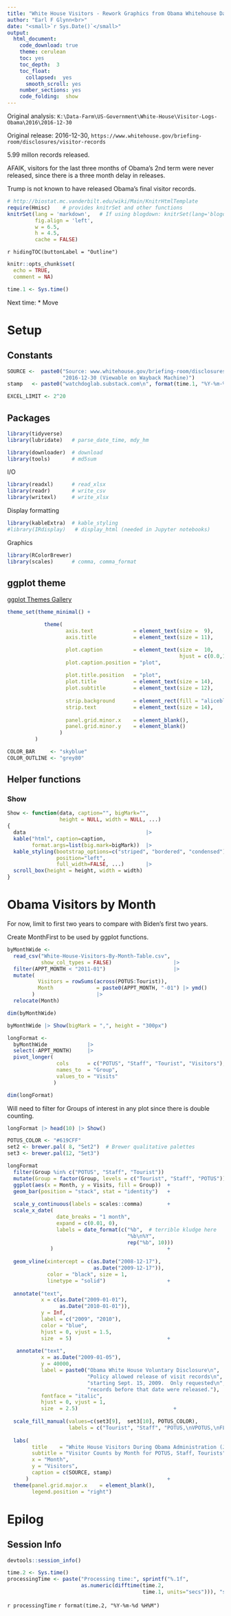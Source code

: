 ```yaml
---
title: "White House Visitors - Rework Graphics from Obama Whitehouse Data"
author: "Earl F Glynn<br>"
date: "<small>`r Sys.Date()`</small>"
output:
  html_document:
    code_download: true
    theme: cerulean
    toc: yes
    toc_depth:  3
    toc_float:
      collapsed:  yes
      smooth_scroll: yes
    number_sections: yes
    code_folding:  show     
---
```


Original analysis: `K:\Data-Farm\US-Government\White-House\Visitor-Logs-Obama\2016\2016-12-30`

Original release:  2016-12-30, `https://www.whitehouse.gov/briefing-room/disclosures/visitor-records`

5.99 millon records released.

AFAIK, visitors for the last three months of Obama's 2nd term  were never released, since there is a three month delay in releases.

Trump is not known to have released Obama's final visitor records.

```r
# http://biostat.mc.vanderbilt.edu/wiki/Main/KnitrHtmlTemplate
require(Hmisc)    # provides knitrSet and other functions
knitrSet(lang = 'markdown',   # If using blogdown: knitrSet(lang='blogdown')
         fig.align = 'left',
         w = 6.5,
         h = 4.5,
         cache = FALSE)
```

`r hidingTOC(buttonLabel = "Outline")`

```r
knitr::opts_chunk$set(
  echo = TRUE,
  comment = NA)

time.1 <- Sys.time()
```

Next time:
* Move 

# Setup {.tabset .tabset-fade .tabset-pills}

## {.active}

## Constants

```r
SOURCE <-  paste0("Source: www.whitehouse.gov/briefing-room/disclosures/visitor-records\n",
                  "2016-12-30 (Viewable on Wayback Machine)")
stamp   <- paste0("watchdoglab.substack.com\n", format(time.1, "%Y-%m-%d"))
```       


```r
EXCEL_LIMIT <- 2^20
```

## Packages

```r
library(tidyverse)
library(lubridate)   # parse_date_time, mdy_hm

library(downloader)  # download
library(tools)       # md5sum        
```

I/O

```r
library(readxl)      # read_xlsx
library(readr)       # write_csv
library(writexl)     # write_xlsx
```

Display formatting

```r
library(kableExtra)  # kable_styling
#library(IRdisplay)   # display_html (needed in Jupyter notebooks)
```         
Graphics

```r
library(RColorBrewer)
library(scales)      # comma, comma_format
```

## ggplot theme

[ggplot Themes Gallery](https://www.datanovia.com/en/blog/ggplot-themes-gallery/)

```r
theme_set(theme_minimal() +

            theme(
                   axis.text             = element_text(size =  9),
                   axis.title            = element_text(size = 11),

                   plot.caption          = element_text(size =  10,
                                                        hjust = c(0.0,1.0)),
                   plot.caption.position = "plot",  
  
                   plot.title.position   = "plot",
                   plot.title            = element_text(size = 14),
                   plot.subtitle         = element_text(size = 12),
                   
                   strip.background      = element_rect(fill = "aliceblue"),
                   strip.text            = element_text(size = 14),             
            
                   panel.grid.minor.x    = element_blank(),
                   panel.grid.minor.y    = element_blank()   
                 )
         )

COLOR_BAR     <- "skyblue"
COLOR_OUTLINE <- "grey80"
```                                      

## Helper functions

### Show

```r
Show <- function(data, caption="", bigMark="",
                 height = NULL, width = NULL, ...)
{
  data                                       |>
  kable("html", caption=caption,
        format.args=list(big.mark=bigMark))  |>
  kable_styling(bootstrap_options=c("striped", "bordered", "condensed"),
                position="left",
                full_width=FALSE, ...)       |>
  scroll_box(height = height, width = width) 
}
```       

# Obama Visitors by Month

For now, limit to first two years to compare with Biden's first two years.

Create MonthFirst to be used by ggplot functions.

```r
byMonthWide <- 
  read_csv("White-House-Visitors-By-Month-Table.csv",
           show_col_types = FALSE)                    |>
  filter(APPT_MONTH < "2011-01")                      |>
  mutate( 
          Visitors = rowSums(across(POTUS:Tourist)),
          Month              = paste0(APPT_MONTH, "-01") |> ymd() 
        )                    |>
  relocate(Month)

dim(byMonthWide)
```

```r
byMonthWide |> Show(bigMark = ",", height = "300px")
```

```r
longFormat <- 
  byMonthWide             |>
  select(-APPT_MONTH)     |>
  pivot_longer(
                cols      = c("POTUS", "Staff", "Tourist", "Visitors"),
                names_to  = "Group",
                values_to = "Visits"
               )

dim(longFormat)
```
Will need to filter for Groups of interest in any plot since there is double counting.

```r
longFormat |> head(10) |> Show()
```

```r
POTUS_COLOR <- "#619CFF"
set2 <- brewer.pal( 8, "Set2")  # Brewer qualitative palettes
set3 <- brewer.pal(12, "Set3")
```

```r
longFormat                                                               |>
  filter(Group %in% c("POTUS", "Staff", "Tourist"))                      |>
  mutate(Group = factor(Group, levels = c("Tourist", "Staff", "POTUS"))) |>
  ggplot(aes(x = Month, y = Visits, fill = Group))  +
  geom_bar(position = "stack", stat = "identity")   +
  
  scale_y_continuous(labels = scales::comma)        +
  scale_x_date(
                date_breaks = "1 month",
                expand = c(0.01, 0), 
                labels = date_format(c("%b",  # terrible kludge here
                                       "%b\n%Y",
                                       rep("%b", 10)))
              )                                     + 
  
  geom_vline(xintercept = c(as.Date("2008-12-17"),
                            as.Date("2009-12-17")),
             color = "black", size = 1,
             linetype = "solid")                    +
  
  annotate("text",
           x = c(as.Date("2009-01-01"),
                 as.Date("2010-01-01")),
           y = Inf,
           label = c("2009", "2010"),
           color = "blue",
           hjust = 0, vjust = 1.5,
           size  = 5)                               +
  
   annotate("text",
           x = as.Date("2009-01-05"),
           y = 40000,
           label = paste0("Obama White House Voluntary Disclosure\n", 
                          "Policy allowed release of visit records\n", 
                          "starting Sept. 15, 2009.  Only requested\n",
                          "records before that date were released."),
           fontface = "italic",
           hjust = 0, vjust = 1,
           size  = 2.5)                               +
  
  scale_fill_manual(values=c(set3[9],  set3[10], POTUS_COLOR),
                    labels = c("Tourist", "Staff", "POTUS,\nVPOTUS,\nFLOTUS"))  + 
  
  labs(
        title    = "White House Visitors During Obama Administration (Jan 2009 - Dec 2010)",
        subtitle = "Visitor Counts by Month for POTUS, Staff, Tourists",
        x = "Month",
        y = "Visitors",
        caption = c(SOURCE, stamp)
      )                                             +                                   
  theme(panel.grid.major.x    = element_blank(),
        legend.position = "right")
```



# Epilog {.tabset .tabset-fade .tabset-pills}

## {.active}

## Session Info

```r
devtools::session_info()
```

</div>

```r
time.2 <- Sys.time()
processingTime <- paste("Processing time:", sprintf("%.1f",
                        as.numeric(difftime(time.2,
                                            time.1, units="secs"))), "secs\n")
```

`r processingTime`
`r format(time.2, "%Y-%m-%d %H%M")`
